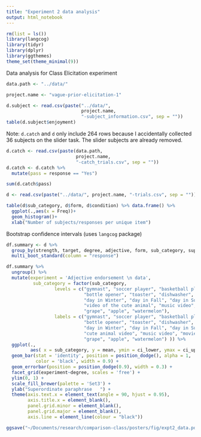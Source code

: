 ```yaml
---
title: "Experiment 2 data analysis"
output: html_notebook
---
```


```r
rm(list = ls())
library(langcog)
library(tidyr)
library(dplyr)
library(ggthemes)
theme_set(theme_minimal(9))

```

Data analysis for Class Elicitation experiment

```r
data.path <- "../data/"
```

```r
project.name <- "vague-prior-elicitation-1"

d.subject <- read.csv(paste("../data/", 
                            project.name, 
                            "-subject_information.csv", sep = ""))
table(d.subject$enjoyment)
```

Note: `d.catch` and `d` only include 264 rows because I accidentally collected 36 subjects on the slider task. 
The slider subjects are already removed.

```r
d.catch <- read.csv(paste(data.path, 
                          project.name, 
                          "-catch_trials.csv", sep = ""))
d.catch <- d.catch %>% 
  mutate(pass = response == "Yes")

sum(d.catch$pass)
```


```r
d <- read.csv(paste("../data/", project.name, "-trials.csv", sep = ""))
```

```r
table(d$sub_category, d$form, d$condition) %>% data.frame() %>% 
  ggplot(.,aes(x = Freq))+
  geom_histogram()+
  xlab("Number of subjects/responses per unique item")
```

Bootstrap confidence intervals (uses `langcog` package)
```r
df.summary <- d %>%
  group_by(strength, target, degree, adjective, form, sub_category, super_category) %>%
  multi_boot_standard(column = "response")
```


```r
df.summary %>%
  ungroup() %>%
  mutate(experiment = 'Adjective endorsement \n data',
          sub_category = factor(sub_category, 
                  levels = c("gymnast", "soccer player", "basketball player",
                             "bottle opener", "toaster", "dishwasher",
                             "day in Winter", "day in Fall", "day in Summer",
                             "video of the cute animal", "music video", "movie",
                             "grape", "apple", "watermelon"),
                  labels = c("gymnast", "soccer player", "basketball player",
                             "bottle opener", "toaster", "dishwasher",
                             "day in Winter", "day in Fall", "day in Summer",
                             "cute animal video", "music video", "movie",
                             "grape", "apple", "watermelon") )) %>%
  ggplot(., 
         aes( x = sub_category, y = mean, ymin = ci_lower, ymax = ci_upper, group = form, fill = form ) )+
  geom_bar(stat = 'identity', position = position_dodge(), alpha = 1, 
           color = 'black', width = 0.9) +
  geom_errorbar(position = position_dodge(0.9), width = 0.3) +
  facet_grid(experiment~degree, scales = 'free') +
  ylim(0, 1) +
  scale_fill_brewer(palette = 'Set3') +
  ylab("Superordinate paraphrase   ") +
  theme(axis.text.x = element_text(angle = 90, hjust = 0.95),
        axis.title.x = element_blank(),
        panel.grid.minor = element_blank(),
        panel.grid.major = element_blank(),
        axis.line = element_line(colour = "black"))

ggsave("~/Documents/research/comparison-class/posters/fig/expt2_data.pdf", height = 2.5)
```

